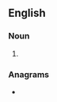 {{also|TomToms|tom-toms}}
==English==

===Noun===
{{head|en|noun form}}

# {{plural of|en|tomtom}}

===Anagrams===
* {{anagrams|en|a=mmoostt|motmots}}